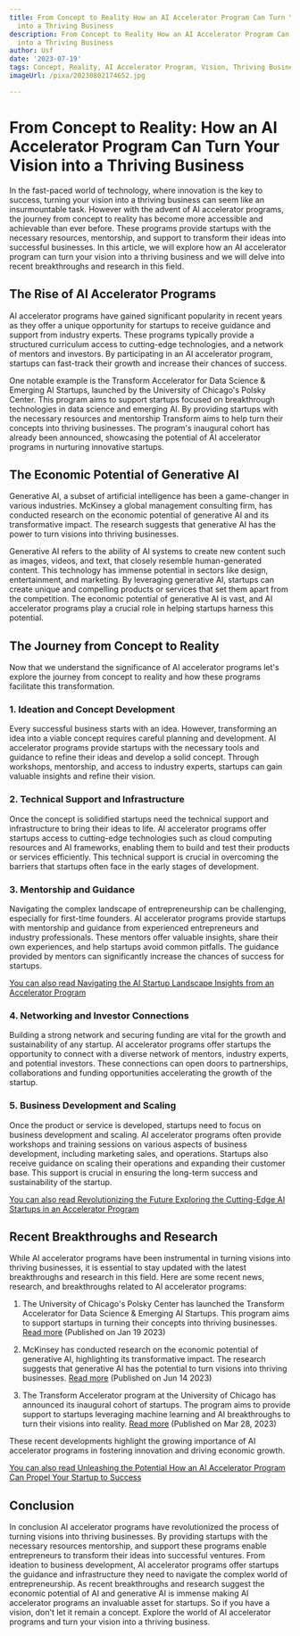```yaml
---
title: From Concept to Reality How an AI Accelerator Program Can Turn Your Vision
  into a Thriving Business
description: From Concept to Reality How an AI Accelerator Program Can Turn Your Vision
  into a Thriving Business
author: Usf
date: '2023-07-19'
tags: Concept, Reality, AI Accelerator Program, Vision, Thriving Business
imageUrl: /pixa/20230802174652.jpg

---
```

# From Concept to Reality: How an AI Accelerator Program Can Turn Your Vision  into a Thriving Business

In  the fast-paced world of technology, where  innovation is the key to success, turning your vision into a thriving business can  seem like an insurmountable task. However with the advent of AI accelerator programs, the journey  from concept to reality has become more accessible and achievable  than ever before. These programs  provide startups with the necessary  resources, mentorship,  and support to transform their ideas into successful businesses. In this  article, we will explore  how an AI accelerator  program can turn your vision into a  thriving business and we will delve into recent breakthroughs and research in this  field.

## The Rise of AI Accelerator Programs

AI accelerator programs have gained significant popularity in recent years as they offer a  unique opportunity for startups to receive guidance and support from industry experts. These programs typically provide a structured  curriculum access to cutting-edge  technologies, and a network of mentors and investors. By participating in an AI accelerator program, startups can fast-track their growth and increase their chances  of success.

One notable  example is the Transform Accelerator  for Data Science & Emerging  AI Startups, launched by the University of Chicago's Polsky Center. This program aims to support startups focused on breakthrough technologies in data science and emerging AI. By providing startups with the  necessary resources and mentorship Transform aims to help turn their concepts into thriving businesses. The  program's inaugural cohort has already been announced, showcasing the potential of AI accelerator programs in nurturing innovative startups.

##  The Economic  Potential of Generative AI

Generative AI, a subset of artificial intelligence  has been a game-changer in various industries. McKinsey a global management consulting  firm, has conducted research  on the economic potential of  generative AI and its transformative impact. The research suggests that generative AI  has the power to turn visions into thriving businesses.

Generative AI refers  to the ability of AI systems to create new content such as images, videos, and text, that closely resemble human-generated  content. This technology has immense  potential in sectors like design, entertainment, and marketing. By leveraging generative AI, startups can create  unique and compelling products or services that set them  apart from the competition. The economic potential of generative AI is  vast, and AI accelerator programs  play a crucial role  in  helping startups harness this potential.

## The Journey from Concept to Reality

Now that we understand the significance of AI accelerator programs let's  explore  the journey from concept to reality and how these programs facilitate this transformation.

### 1.  Ideation and Concept Development

Every successful business starts with an  idea. However, transforming an idea into a viable concept  requires careful planning  and development. AI accelerator programs  provide startups with the necessary tools and guidance to refine  their ideas and develop  a solid concept. Through workshops, mentorship, and access to industry experts, startups can gain valuable insights and refine their vision.

### 2. Technical Support and Infrastructure

Once the concept is solidified startups need the technical support and infrastructure  to bring their ideas to life. AI accelerator  programs offer startups access to cutting-edge technologies such as cloud computing resources and AI  frameworks, enabling them  to build and test their products or services efficiently. This  technical support is crucial in overcoming the barriers that startups often face in the  early stages of development.

### 3. Mentorship and Guidance

Navigating the complex landscape of entrepreneurship can be challenging, especially for first-time founders. AI accelerator programs  provide startups  with mentorship and guidance from experienced entrepreneurs and industry professionals. These mentors offer valuable insights, share their own experiences, and help startups avoid common  pitfalls. The guidance provided by  mentors can significantly increase the chances of success for startups.

[You can  also read Navigating the AI Startup  Landscape Insights from an  Accelerator Program](Navigating%20the%20AI%20Startup%20Landscape%20Insights%20from%20an%20Accelerator%20Program)


### 4. Networking and Investor Connections

Building a strong network and securing funding are vital for the growth and sustainability of any startup. AI accelerator  programs offer startups the opportunity to connect with a diverse network of mentors, industry experts, and potential investors. These connections can  open doors to partnerships, collaborations and funding opportunities accelerating the growth of the startup.

###  5. Business Development and  Scaling

Once the product  or service is developed, startups need to focus on  business development  and scaling. AI  accelerator programs often provide workshops and training sessions on various aspects of  business development, including  marketing  sales,  and operations. Startups also receive guidance on scaling their operations and expanding their customer base. This  support is crucial in ensuring the long-term success and sustainability of the startup.

[You  can also read Revolutionizing the  Future Exploring the Cutting-Edge AI  Startups in an Accelerator Program](Revolutionizing%20the%20Future%20Exploring%20the%20Cutting-Edge%20AI%20Startups%20in%20an%20Accelerator%20Program)


## Recent Breakthroughs and Research

While AI accelerator programs have been instrumental in  turning visions into thriving businesses,  it is essential to stay updated with  the latest breakthroughs and research in this field. Here  are some recent news, research, and  breakthroughs  related to AI accelerator programs:

1. The University of Chicago's Polsky Center has launched the Transform Accelerator for Data  Science & Emerging AI Startups. This program aims  to support startups in turning their concepts  into thriving businesses. [Read more](https://polsky.uchicago.edu/2023/01/19/transform-accelerator-for-data-science-and-emerging-ai-startups-launches/) (Published on Jan 19 2023)

2. McKinsey has conducted research on the economic potential of generative AI, highlighting its transformative impact. The research  suggests that generative AI has the potential to turn  visions into thriving businesses. [Read more](https://www.mckinsey.com/capabilities/mckinsey-digital/our-insights/the-economic-potential-of-generative-ai-the-next-productivity-frontier) (Published on Jun 14 2023)

3.  The Transform Accelerator program at the University of Chicago has announced its inaugural cohort of startups. The program aims to provide support to  startups leveraging machine learning and AI breakthroughs to turn their visions into reality. [Read more](https://www.newswise.com/articles/uchicago-s-transform-accelerator-for-data-science-emerging-ai-startups-announces-inaugural-cohort) (Published on Mar  28, 2023)

These recent developments highlight the growing importance of AI  accelerator programs in  fostering innovation and driving economic  growth.

[You can also read Unleashing the Potential How an AI Accelerator Program Can Propel Your Startup  to Success](Unleashing%20the%20Potential%20How%20an%20AI%20Accelerator%20Program%20Can%20Propel%20Your%20Startup%20to%20Success)


## Conclusion

In conclusion  AI accelerator programs have revolutionized the process of  turning visions into thriving businesses. By providing startups with the necessary resources mentorship, and support  these programs  enable entrepreneurs to transform their ideas into successful ventures. From ideation  to business development, AI accelerator programs offer startups the guidance and infrastructure they  need to navigate the complex world of entrepreneurship. As recent breakthroughs  and research suggest the economic  potential of AI  and  generative AI is immense making AI accelerator programs an invaluable asset for startups. So if you have a vision, don't let it remain a concept. Explore the world of AI accelerator  programs and turn your vision into a thriving business.